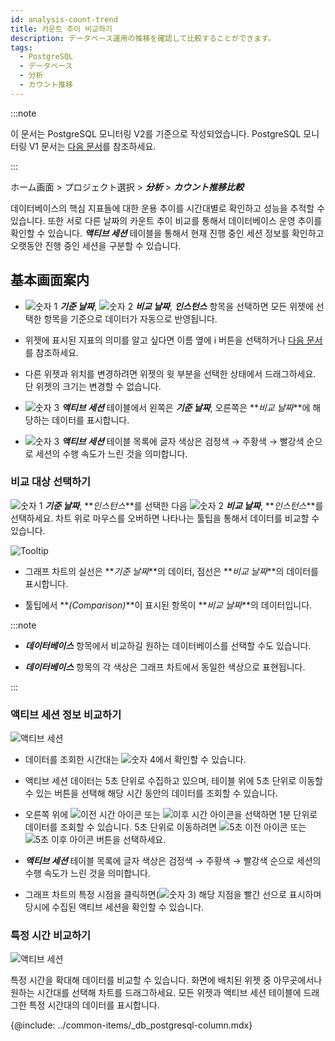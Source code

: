 ```yaml
---
id: analysis-count-trend
title: 카운트 추이 비교하기
description: データベース運用の推移を確認して比較することができます。
tags:
  - PostgreSQL
  - データベース
  - 分析
  - カウント推移
---
```


:::note

이 문서는 PostgreSQL 모니터링 V2를 기준으로 작성되었습니다. PostgreSQL 모니터링 V1 문서는 [다음 문서](../postgresql-v1/analysis-count-trend)를 참조하세요.

:::

ホーム画面 > プロジェクト選択 > **_分析_** > **_カウント推移比較_**

데이터베이스의 핵심 지표들에 대한 운용 추이를 시간대별로 확인하고 성능을 추적할 수 있습니다. 또한 서로 다른 날짜의 카운트 추이 비교를 통해서 데이터베이스 운영 추이를 확인할 수 있습니다. **_액티브 세션_** 테이블을 통해서 현재 진행 중인 세션 정보를 확인하고 오랫동안 진행 중인 세션을 구분할 수 있습니다.

## 基本画面案内

<ProdImg img='db-compare-count-trend.png' desc='카운트 추이' />

-   ![숫자 1](/img/number-01.png) **_기준 날짜_**, ![숫자 2](/img/number-02.png) **_비교 날짜_**, **_인스턴스_** 항목을 선택하면 모든 위젯에 선택한 항목을 기준으로 데이터가 자동으로 반영됩니다.

-   위젯에 표시된 지표의 의미를 알고 싶다면 이름 옆에 <span class='mark'>i</span> 버튼을 선택하거나 [다음 문서](metrics-data-list)를 참조하세요.

-   다른 위젯과 위치를 변경하려면 위젯의 윗 부분을 선택한 상태에서 드래그하세요. 단 위젯의 크기는 변경할 수 없습니다.

-   ![숫자 3](/img/number-03.png) **_액티브 세션_** 테이블에서 왼쪽은 **_기준 날짜_**, 오른쪽은 **_비교 날짜_**에 해당하는 데이터를 표시합니다.

-   ![숫자 3](/img/number-03.png) **_액티브 세션_** 테이블 목록에 글자 색상은 검정색 → <span class='slow'>주황색</span> → <span class='vslow'>빨강색</span> 순으로 세션의 수행 속도가 느린 것을 의미합니다.

### 비교 대상 선택하기

![숫자 1](/img/number-01.png) **_기준 날짜_**, **_인스턴스_**를 선택한 다음 ![숫자 2](/img/number-02.png) **_비교 날짜_**, **_인스턴스_**를 선택하세요. 차트 위로 마우스를 오버하면 나타나는 툴팁을 통해서 데이터를 비교할 수 있습니다.

![Tooltip](/img/db-compare-count-trend-tootip.png)

-   그래프 차트의 실선은 **_기준 날짜_**의 데이터, 점선은 **_비교 날짜_**의 데이터를 표시합니다.

-   툴팁에서 **_(Comparison)_**이 표시된 항목이 **_비교 날짜_**의 데이터입니다.

:::note

-   **_데이터베이스_** 항목에서 비교하길 원하는 데이터베이스를 선택할 수도 있습니다.

-   **_데이터베이스_** 항목의 각 색상은 그래프 차트에서 동일한 색상으로 표현됩니다.

:::

### 액티브 세션 정보 비교하기

![액티브 세션](/img/db-compare-count-trend-activesession.png)

-   데이터를 조회한 시간대는 ![숫자 4](/img/number-04.png)에서 확인할 수 있습니다.

-   액티브 세션 데이터는 5초 단위로 수집하고 있으며, 테이블 위에 5초 단위로 이동할 수 있는 버튼을 선택해 해당 시간 동안의 데이터를 조회할 수 있습니다.

-   오른쪽 위에 ![이전 시간 아이콘](/img/ico-left-time.svg) 또는 ![이후 시간 아이콘](/img/ico-right-time.svg)을 선택하면 1분 단위로 데이터를 조회할 수 있습니다. 5초 단위로 이동하려면 ![5초 이전 아이콘](/img/ic-caret-left.svg) 또는 ![5초 이후 아이콘](/img/ic-caret-right.svg) 버튼을 선택하세요.

-   **_액티브 세션_** 테이블 목록에 글자 색상은 검정색 → <span class='slow'>주황색</span> → <span class='vslow'>빨강색</span> 순으로 세션의 수행 속도가 느린 것을 의미합니다.

-   그래프 차트의 특정 시점을 클릭하면(![숫자 3](/img/number-03.png)) 해당 지점을 빨간 선으로 표시하며 당시에 수집된 액티브 세션을 확인할 수 있습니다.

### 특정 시간 비교하기

![액티브 세션](/img/db-count-trend-extend-time.png)

특정 시간을 확대해 데이터를 비교할 수 있습니다. 화면에 배치된 위젯 중 아무곳에서나 원하는 시간대를 선택해 차트를 드래그하세요. 모든 위젯과 액티브 세션 테이블에 드래그한 특정 시간대의 데이터를 표시합니다.

<!--컬럼 정보 안내-->

{@include: ../common-items/_db_postgresql-column.mdx} 
